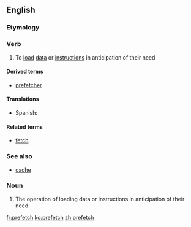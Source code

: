 ==English==

===Etymology===
{{prefix|pre|fetch}}

===Verb===
{{en-verb|prefetches|prefetching|prefetched}}

# {{context|computing|lang=en}} To [[load]] [[data]] or [[instruction]]s in anticipation of their need

====Derived terms====
* [[prefetcher]]

====Translations====
{{trans-top|(computing) To load data or instructions in anticipation of their need}}
* Spanish: {{t|es|prelectura}}
{{trans-mid}}
{{trans-bottom}}

====Related terms====
* [[fetch]]

===See also===
* [[cache]]

===Noun===
{{en-noun|es}}

# The operation of loading data or instructions in anticipation of their need.

[[fr:prefetch]]
[[ko:prefetch]]
[[zh:prefetch]]